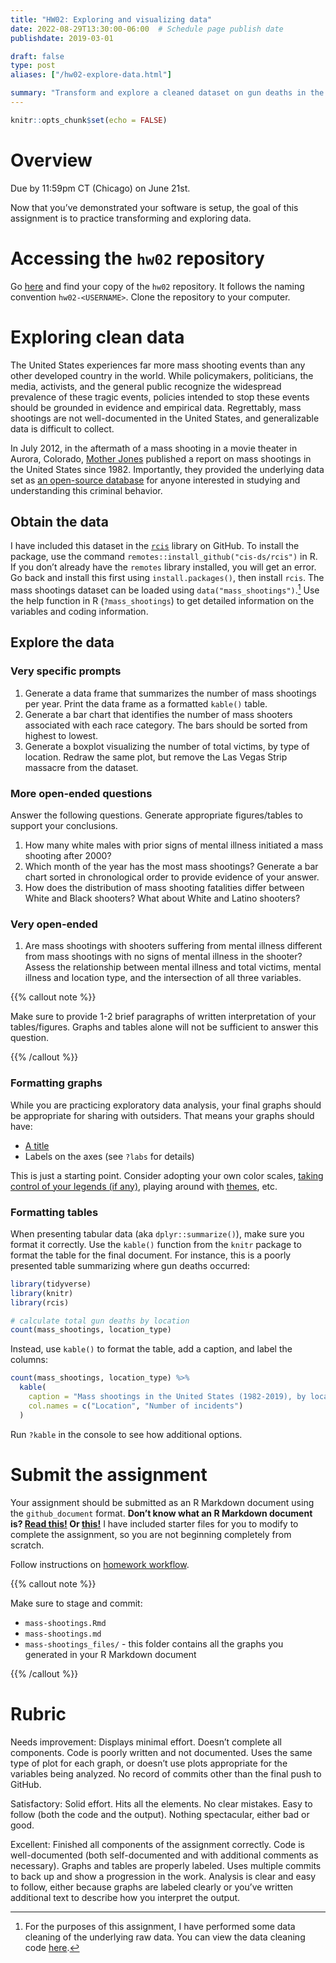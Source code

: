```yaml
---
title: "HW02: Exploring and visualizing data"
date: 2022-08-29T13:30:00-06:00  # Schedule page publish date
publishdate: 2019-03-01

draft: false
type: post
aliases: ["/hw02-explore-data.html"]

summary: "Transform and explore a cleaned dataset on gun deaths in the United States."
---
```


```r
knitr::opts_chunk$set(echo = FALSE)
```

# Overview

Due by 11:59pm CT (Chicago) on June 21st.

Now that you've demonstrated your software is setup, the goal of this assignment is to practice transforming and exploring data.

# Accessing the `hw02` repository

Go [here](https://github.coecis.cornell.edu/cis-fa22) and find your copy of the `hw02` repository. It follows the naming convention `hw02-<USERNAME>`. Clone the repository to your computer.

# Exploring clean data

The United States experiences far more mass shooting events than any other developed country in the world. While policymakers, politicians, the media, activists, and the general public recognize the widespread prevalence of these tragic events, policies intended to stop these events should be grounded in evidence and empirical data. Regrettably, mass shootings are not well-documented in the United States, and generalizable data is difficult to collect.

In July 2012, in the aftermath of a mass shooting in a movie theater in Aurora, Colorado,
[Mother Jones](https://www.motherjones.com/politics/2012/07/mass-shootings-map/) published a report on mass shootings in the United States since 1982. Importantly, they provided the underlying data set as [an open-source database](https://www.motherjones.com/politics/2012/12/mass-shootings-mother-jones-full-data/) for anyone interested in studying and understanding this criminal behavior.

## Obtain the data

I have included this dataset in the [`rcis`](https://github.com/cis-ds/rcis) library on GitHub. To install the package, use the command `remotes::install_github("cis-ds/rcis")` in R. If you don't already have the `remotes` library installed, you will get an error. Go back and install this first using `install.packages()`, then install `rcis`. The mass shootings dataset can be loaded using `data("mass_shootings")`.[^clean] Use the help function in R (`?mass_shootings`) to get detailed information on the variables and coding information.

## Explore the data

### Very specific prompts

1. Generate a data frame that summarizes the number of mass shootings per year. Print the data frame as a formatted `kable()` table.
1. Generate a bar chart that identifies the number of mass shooters associated with each race category. The bars should be sorted from highest to lowest.
1. Generate a boxplot visualizing the number of total victims, by type of location. Redraw the same plot, but remove the Las Vegas Strip massacre from the dataset.

### More open-ended questions

Answer the following questions. Generate appropriate figures/tables to support your conclusions.

1. How many white males with prior signs of mental illness initiated a mass shooting after 2000?
1. Which month of the year has the most mass shootings? Generate a bar chart sorted in chronological order to provide evidence of your answer.
1. How does the distribution of mass shooting fatalities differ between White and Black shooters? What about White and Latino shooters?

### Very open-ended

1. Are mass shootings with shooters suffering from mental illness different from mass shootings with no signs of mental illness in the shooter? Assess the relationship between mental illness and total victims, mental illness and location type, and the intersection of all three variables.

{{% callout note %}}

Make sure to provide 1-2 brief paragraphs of written interpretation of your tables/figures. Graphs and tables alone will not be sufficient to answer this question.

{{% /callout %}}

### Formatting graphs

While you are practicing exploratory data analysis, your final graphs should be appropriate for sharing with outsiders. That means your graphs should have:

* [A title](http://r4ds.had.co.nz/graphics-for-communication.html#label)
* Labels on the axes (see `?labs` for details)

This is just a starting point. Consider adopting your own color scales, [taking control of your legends (if any)](http://www.cookbook-r.com/Graphs/Legends_(ggplot2)/), playing around with [themes](https://ggplot2.tidyverse.org/reference/index.html#section-themes), etc.

### Formatting tables

When presenting tabular data (aka `dplyr::summarize()`), make sure you format it correctly. Use the `kable()` function from the `knitr` package to format the table for the final document. For instance, this is a poorly presented table summarizing where gun deaths occurred:

```r
library(tidyverse)
library(knitr)
library(rcis)
```

```r
# calculate total gun deaths by location
count(mass_shootings, location_type)
```

Instead, use `kable()` to format the table, add a caption, and label the columns:

```r
count(mass_shootings, location_type) %>%
  kable(
    caption = "Mass shootings in the United States (1982-2019), by location",
    col.names = c("Location", "Number of incidents")
  )
```

Run `?kable` in the console to see how additional options.

# Submit the assignment

Your assignment should be submitted as an R Markdown document using the `github_document` format. **Don't know what an R Markdown document is? [Read this!](http://rmarkdown.rstudio.com/lesson-1.html) Or [this!](http://r4ds.had.co.nz/r-markdown.html)** I have included starter files for you to modify to complete the assignment, so you are not beginning completely from scratch.

Follow instructions on [homework workflow](/faq/homework-guidelines/#homework-workflow).

{{% callout note %}}

Make sure to stage and commit:

* `mass-shootings.Rmd`
* `mass-shootings.md`
* `mass-shootings_files/` - this folder contains all the graphs you generated in your R Markdown document

{{% /callout %}}

# Rubric

Needs improvement: Displays minimal effort. Doesn't complete all components. Code is poorly written and not documented. Uses the same type of plot for each graph, or doesn't use plots appropriate for the variables being analyzed. No record of commits other than the final push to GitHub.

Satisfactory: Solid effort. Hits all the elements. No clear mistakes. Easy to follow (both the code and the output). Nothing spectacular, either bad or good.

Excellent: Finished all components of the assignment correctly. Code is well-documented (both self-documented and with additional comments as necessary). Graphs and tables are properly labeled. Uses multiple commits to back up and show a progression in the work. Analysis is clear and easy to follow, either because graphs are labeled clearly or you've written additional text to describe how you interpret the output.

[^clean]: For the purposes of this assignment, I have performed some data cleaning of the underlying raw data. You can view the data cleaning code [here](https://github.com/cis-ds/rcis/blob/master/data-raw/mass-shootings.R).
